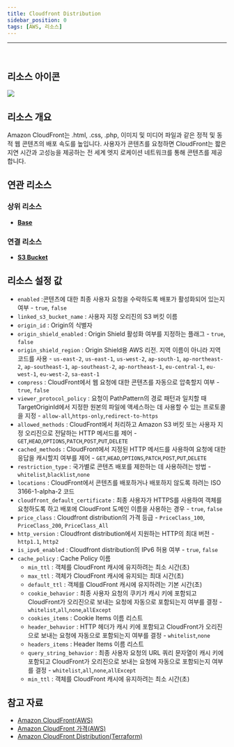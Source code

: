 ```yaml
---
title: Cloudfront Distribution
sidebar_position: 0
tags: [AWS, 리소스]
---
```





<hr />
<br />

## 리소스 아이콘

<img src={icon} />

## 리소스 개요

Amazon CloudFront는 .html, .css, .php, 이미지 및 미디어 파일과 같은 정적 및 동적 웹 콘텐츠의 배포 속도를 높입니다. 사용자가 콘텐츠를 요청하면 CloudFront는 짧은 지연 시간과 고성능을 제공하는 전 세계 엣지 로케이션 네트워크를 통해 콘텐츠를 제공합니다.

## 연관 리소스

### 상위 리소스

-   [**Base**](https://docs.cstudio.app/docs/resource/aws/Base/)

### 연결 리소스

-   [**S3 Bucket**](https://docs.cstudio.app/docs/resource/aws/S3/S3Bucket)

## 리소스 설정 값

-   `enabled` :콘텐츠에 대한 최종 사용자 요청을 수락하도록 배포가 활성화되어 있는지 여부 - `true`, `false`
-   `linked_s3_bucket_name` : 사용자 지정 오리진의 S3 버킷 이름
-   `origin_id` : Origin의 식별자
-   `origin_shield_enabled` : Origin Shield 활성화 여부를 지정하는 플래그 - `true`, `false`
-   `origin_shield_region` : Origin Shield용 AWS 리전. 지역 이름이 아니라 지역 코드를 사용 - `us-east-2`, `us-east-1`, `us-west-2`, `ap-south-1`, `ap-northeast-2`, `ap-southeast-1`, `ap-southeast-2`, `ap-northeast-1`, `eu-central-1`, `eu-west-1`, `eu-west-2`, `sa-east-1`
-   `compress` : CloudFront에서 웹 요청에 대한 콘텐츠를 자동으로 압축할지 여부 - `true`, `false`
-   `viewer_protocol_policy` : 요청이 PathPattern의 경로 패턴과 일치할 때 TargetOriginId에서 지정한 원본의 파일에 액세스하는 데 사용할 수 있는 프로토콜을 지정 - `allow-all`,`https-only`,`redirect-to-https`
-   `allowed_methods` : CloudFront에서 처리하고 Amazon S3 버킷 또는 사용자 지정 오리진으로 전달하는 HTTP 메서드를 제어 - `GET`,`HEAD`,`OPTIONS`,`PATCH`,`POST`,`PUT`,`DELETE`
-   `cached_methods` : CloudFront에서 지정된 HTTP 메서드를 사용하여 요청에 대한 응답을 캐시할지 여부를 제어 - `GET`,`HEAD`,`OPTIONS`,`PATCH`,`POST`,`PUT`,`DELETE`
-   `restriction_type` : 국가별로 콘텐츠 배포를 제한하는 데 사용하려는 방법 - `whitelist`,`blacklist`,`none`
-   `locations` : CloudFront에서 콘텐츠를 배포하거나 배포하지 않도록 하려는 ISO 3166-1-alpha-2 코드
-   `cloudfront_default_certificate` : 최종 사용자가 HTTPS를 사용하여 객체를 요청하도록 하고 배포에 CloudFront 도메인 이름을 사용하는 경우 - `true`, `false`
-   `price_class` : Cloudfront distribution의 가격 등급 - `PriceClass_100`, `PriceClass_200`, `PriceClass_All`
-   `http_version` : Cloudfront distribution에서 지원하는 HTTP의 최대 버전 - `http1.1`, `http2`
-   `is_ipv6_enabled` : Cloudfront distribution의 IPv6 허용 여부 - `true`, `false`
-   `cache_policy` : Cache Policy 이름
    -   `min_ttl` : 객체를 CloudFront 캐시에 유지하려는 최소 시간(초)
    -   `max_ttl` : 객체가 CloudFront 캐시에 유지되는 최대 시간(초)
    -   `default_ttl` : 객체를 CloudFront 캐시에 유지하려는 기본 시간(초)
    -   `cookie_behavior` : 최종 사용자 요청의 쿠키가 캐시 키에 포함되고 CloudFront가 오리진으로 보내는 요청에 자동으로 포함되는지 여부를 결정 - `whitelist`,`all`,`none`,`allExcept`
    -   `cookies_items` : Cookie Items 이름 리스트
    -   `header_behavior` : HTTP 헤더가 캐시 키에 포함되고 CloudFront가 오리진으로 보내는 요청에 자동으로 포함되는지 여부를 결정 - `whitelist`,`none`
    -   `headers_items` : Header Items 이름 리스트
    -   `query_string_behavior` : 최종 사용자 요청의 URL 쿼리 문자열이 캐시 키에 포함되고 CloudFront가 오리진으로 보내는 요청에 자동으로 포함되는지 여부를 결정 - `whitelist`,`all`,`none`,`allExcept`
    -   `min_ttl` : 객체를 CloudFront 캐시에 유지하려는 최소 시간(초)

## 참고 자료

-   [Amazon CloudFront(AWS)](https://docs.aws.amazon.com/ko_kr/AmazonCloudFront/latest/DeveloperGuide/Introduction.html)
-   [Amazon CloudFront 가격(AWS)](https://aws.amazon.com/ko/cloudfront/pricing/?nc2=type_a)
-   [Amazon CloudFront Distribution(Terraform)](https://registry.terraform.io/providers/hashicorp/aws/latest/docs/resources/cloudfront_distribution)
